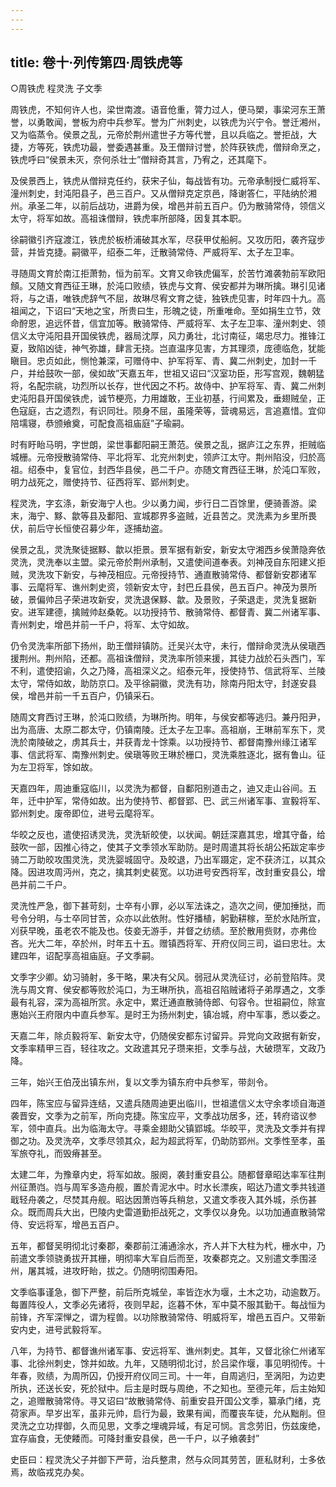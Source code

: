 ```yaml
---
---
---
```

title: 卷十·列传第四·周铁虎等
---

○周铁虎  程灵洗  子文季

周铁虎，不知何许人也，梁世南渡。语音伧重，膂力过人，便马槊，事梁河东王萧誉，以勇敢闻，誉板为府中兵参军。誉为广州刺史，以铁虎为兴宁令。誉迁湘州，又为临蒸令。侯景之乱，元帝於荆州遣世子方等代誉，且以兵临之。誉拒战，大捷，方等死，铁虎功最，誉委遇甚重。及王僧辩讨誉，於阵获铁虎，僧辩命烹之，铁虎呼曰“侯景未灭，奈何杀壮士”僧辩奇其言，乃宥之，还其麾下。

及侯景西上，铁虎从僧辩克任约，获宋子仙，每战皆有功。元帝承制授仁威将军、潼州刺史，封沌阳县子，邑三百户。又从僧辩克定京邑，降谢答仁，平陆纳於湘州。承圣二年，以前后战功，进爵为侯，增邑并前五百户。仍为散骑常侍，领信义太守，将军如故。高祖诛僧辩，铁虎率所部降，因复其本职。

徐嗣徽引齐寇渡江，铁虎於板桥浦破其水军，尽获甲仗船舸。又攻历阳，袭齐寇步营，并皆克捷。嗣徽平，绍泰二年，迁散骑常侍、严威将军、太子左卫率。

寻随周文育於南江拒萧勃，恒为前军。文育又命铁虎偏军，於苦竹滩袭勃前军欧阳頠。又随文育西征王琳，於沌口败绩，铁虎与文育、侯安都并为琳所擒。琳引见诸将，与之语，唯铁虎辞气不屈，故琳尽宥文育之徒，独铁虎见害，时年四十九。高祖闻之，下诏曰“天地之宝，所贵曰生，形魄之徒，所重唯命。至如捐生立节，效命酧恩，追远怀昔，信宜加等。散骑常侍、严威将军、太子左卫率、潼州刺史、领信义太守沌阳县开国侯铁虎，器局沈厚，风力勇壮，北讨南征，竭忠尽力。推锋江夏，致陷凶徒，神气弥雄，肆言无挠。岂直温序见害，方其理须，庞德临危，犹能瞋目。忠贞如此，恻怆兼深，可赠侍中、护军将军、青、冀二州刺史，加封一千户，并给鼓吹一部，侯如故”天嘉五年，世祖又诏曰“汉室功臣，形写宫观，魏朝猛将，名配宗祧，功烈所以长存，世代因之不朽。故侍中、护军将军、青、冀二州刺史沌阳县开国侯铁虎，诚节梗亮，力用雄敢，王业初基，行间累及，垂翅贼垒，正色寇庭，古之遗烈，有识同壮。陨身不屈，虽隆荣等，营魂易远，言追嘉惜。宜仰陪壖寝，恭颁飨奠，可配食高祖庙庭”子瑜嗣。

时有盱眙马明，字世朗，梁世事鄱阳嗣王萧范。侯景之乱，据庐江之东界，拒贼临城栅。元帝授散骑常侍、平北将军、北兖州刺史，领庐江太守。荆州陷没，归於高祖。绍泰中，复官位，封西华县侯，邑二千户。亦随文育西征王琳，於沌口军败，明力战死之，赠使持节、征西将军、郢州刺史。

程灵洗，字玄涤，新安海宁人也。少以勇力闻，步行日二百馀里，便骑善游。梁末，海宁、黟、歙等县及鄱阳、宣城郡界多盗贼，近县苦之。灵洗素为乡里所畏伏，前后守长恒使召募少年，逐捕劫盗。

侯景之乱，灵洗聚徒据黟、歙以拒景。景军据有新安，新安太守湘西乡侯萧隐奔依灵洗，灵洗奉以主盟。梁元帝於荆州承制，又遣使间道奉表。刘神茂自东阳建义拒贼，灵洗攻下新安，与神茂相应。元帝授持节、通直散骑常侍、都督新安郡诸军事、云麾将军、谯州刺史资，领新安太守，封巴丘县侯，邑五百户。神茂为景所破，景偏帅吕子荣进攻新安，灵洗退保黟、歙。及景败，子荣退走，灵洗复据新安。进军建德，擒贼帅赵桑乾。以功授持节、散骑常侍、都督青、冀二州诸军事、青州刺史，增邑并前一千户，将军、太守如故。

仍令灵洗率所部下扬州，助王僧辩镇防。迁吴兴太守，未行，僧辩命灵洗从侯瑱西援荆州。荆州陷，还都。高祖诛僧辩，灵洗率所领来援，其徒力战於石头西门，军不利，遣使招谕，久之乃降，高祖深义之。绍泰元年，授使持节、信武将军、兰陵太守，常侍如故，助防京口。及平徐嗣徽，灵洗有功，除南丹阳太守，封遂安县侯，增邑并前一千五百户，仍镇采石。

随周文育西讨王琳，於沌口败绩，为琳所拘。明年，与侯安都等逃归。兼丹阳尹，出为高唐、太原二郡太守，仍镇南陵。迁太子左卫率。高祖崩，王琳前军东下，灵洗於南陵破之，虏其兵士，并获青龙十馀乘。以功授持节、都督南豫州缘江诸军事、信武将军、南豫州刺史。侯瑱等败王琳於栅口，灵洗乘胜逐北，据有鲁山。征为左卫将军，馀如故。

天嘉四年，周迪重寇临川，以灵洗为都督，自鄱阳别道击之，迪又走山谷间。五年，迁中护军，常侍如故。出为使持节、都督郢、巴、武三州诸军事、宣毅将军、郢州刺史。废帝即位，进号云麾将军。

华皎之反也，遣使招诱灵洗，灵洗斩皎使，以状闻。朝廷深嘉其忠，增其守备，给鼓吹一部，因推心待之，使其子文季领水军助防。是时周遣其将长胡公拓跋定率步骑二万助皎攻围灵洗，灵洗婴城固守。及皎退，乃出军蹑定，定不获济江，以其众降。因进攻周沔州，克之，擒其刺史裴宽。以功进号安西将军，改封重安县公，增邑并前二千户。

灵洗性严急，御下甚苛刻，士卒有小罪，必以军法诛之，造次之间，便加捶挞，而号令分明，与士卒同甘苦，众亦以此依附。性好播植，躬勤耕稼，至於水陆所宜，刈获早晚，虽老农不能及也。伎妾无游手，并督之纺绩。至於散用赀财，亦弗俭吝。光大二年，卒於州，时年五十五。赠镇西将军、开府仪同三司，谥曰忠壮。太建四年，诏配享高祖庙庭。子文季嗣。

文季字少卿。幼习骑射，多干略，果决有父风。弱冠从灵洗征讨，必前登陷阵。灵洗与周文育、侯安都等败於沌口，为王琳所执，高祖召陷贼诸将子弟厚遇之，文季最有礼容，深为高祖所赏。永定中，累迁通直散骑侍郎、句容令。世祖嗣位，除宣惠始兴王府限内中直兵参军。是时王为扬州刺史，镇冶城，府中军事，悉以委之。

天嘉二年，除贞毅将军、新安太守，仍随侯安都东讨留异。异党向文政据有新安，文季率精甲三百，轻往攻之。文政遣其兄子瓒来拒，文季与战，大破瓒军，文政乃降。

三年，始兴王伯茂出镇东州，复以文季为镇东府中兵参军，带剡令。

四年，陈宝应与留异连结，又遣兵随周迪更出临川，世祖遣信义太守余孝顷自海道袭晋安，文季为之前军，所向克捷。陈宝应平，文季战功居多，还，转府谘议参军，领中直兵。出为临海太守。寻乘金翅助父镇郢城。华皎平，灵洗及文季并有捍御之功。及灵洗卒，文季尽领其众，起为超武将军，仍助防郢州。文季性至孝，虽军旅夺礼，而毁瘠甚至。

太建二年，为豫章内史，将军如故。服阕，袭封重安县公。随都督章昭达率军往荆州征萧岿。岿与周军多造舟舰，置於青泥水中。时水长漂疾，昭达乃遣文季共钱道戢轻舟袭之，尽焚其舟舰。昭达因萧岿等兵稍怠，又遣文季夜入其外城，杀伤甚众。既而周兵大出，巴陵内史雷道勤拒战死之，文季仅以身免。以功加通直散骑常侍、安远将军，增邑五百户。

五年，都督吴明彻北讨秦郡，秦郡前江浦通涂水，齐人并下大柱为杙，栅水中，乃前遣文季领骁勇拔开其栅，明彻率大军自后而至，攻秦郡克之。又别遣文季围泾州，屠其城，进攻盱眙，拔之。仍随明彻围寿阳。

文季临事谨急，御下严整，前后所克城垒，率皆迮水为堰，土木之功，动逾数万。每置阵役人，文季必先诸将，夜则早起，迄暮不休，军中莫不服其勤干。每战恒为前锋，齐军深惮之，谓为程兽。以功除散骑常侍、明威将军，增邑五百户。又带新安内史，进号武毅将军。

八年，为持节、都督谯州诸军事、安远将军、谯州刺史。其年，又督北徐仁州诸军事、北徐州刺史，馀并如故。九年，又随明彻北讨，於吕梁作堰，事见明彻传。十年春，败绩，为周所囚，仍授开府仪同三司。十一年，自周逃归，至涡阳，为边吏所执，还送长安，死於狱中。后主是时既与周绝，不之知也。至德元年，后主始知之，追赠散骑常侍。寻又诏曰“故散骑常侍、前重安县开国公文季，纂承门绪，克荷家声。早岁出军，虽非元帅，启行为最，致果有闻，而覆丧车徒，允从黜削。但灵洗之立功捍御，久而见思，文季之埋魂异域，有足可悯。言念劳旧，伤兹废绝，宜存庙食，无使餧而。可降封重安县侯，邑一千户，以子飨袭封”

史臣曰：程灵洗父子并御下严苛，治兵整肃，然与众同其劳苦，匪私财利，士多依焉，故临戎克办矣。


